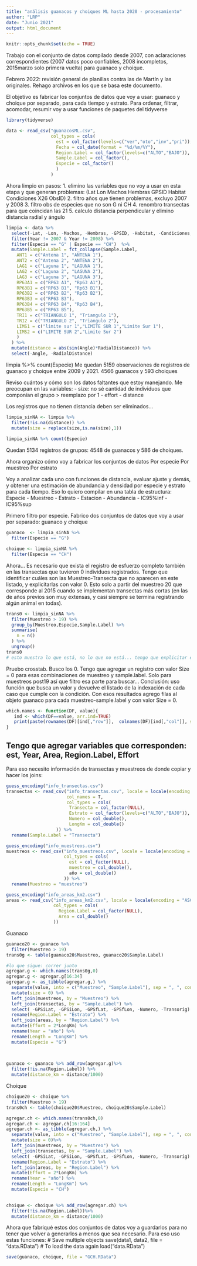 ```yaml
---
title: "análisis guanacos y choiques ML hasta 2020 - procesamiento"
author: "LRP"
date: "Junio 2021"
output: html_document
---
```


```r
knitr::opts_chunk$set(echo = TRUE)
```


Trabajo con el conjunto de datos compilado desde 2007, con aclaraciones correspondientes (2007 datos poco confiables, 2008 incompletos, 2015marzo solo primera vuelta) para guanaco y choique. 

Febrero 2022: revisión general de planillas contra las de Martín y las originales.
Rehago archivos en los que se basa este documento.

El objetivo es fabricar los conjuntos de datos que voy a usar:
guanaco y choique por separado, para cada tiempo y estrato.
Para ordenar, filtrar, acomodar, resumir voy a usar funciones de paquetes del tidyverse

```r
library(tidyverse)
```

```r
data <- read_csv("guanacosML.csv",
                 col_types = cols(
                   est = col_factor(levels=c("ver","oto","inv","pri")),
                   Fecha = col_date(format = "%d/%m/%Y"),
                   Region.Label = col_factor(levels=c("ALTO","BAJO")),
                   Sample.Label = col_factor(),
                   Especie = col_factor()
                   )
                 )
```

Ahora limpio en pasos:
1. elimino las variables que no voy a usar en esta etapa y que generan problemas:
(Lat Lon Machos Hembras GPSID Habitat Condiciones X26 ObsID)
2. filtro años que tienen problemas, excluyo 2007 y 2008 
3. filtro obs de especies que no son G ni CH
4. renombro transectas para que coincidan las 21
5. calculo distancia perpendicular y elimino distancia radial y ángulo

```r
limpia <- data %>% 
  select(-Lat, -Lon, -Machos, -Hembras, -GPSID, -Habitat, -Condiciones, -...26,-...27, -ObsID) %>% 
  filter(Year != 2007 & Year != 2008) %>%
  filter(Especie == "G" | Especie == "CH")  %>% 
  mutate(Sample.Label = fct_collapse(Sample.Label,
    ANT1 = c("Antena 1", "ANTENA 1"),
    ANT2 = c("Antena 2", "ANTENA 2"),
    LAG1 = c("Laguna 1", "LAGUNA 1"),
    LAG2 = c("Laguna 2", "LAGUNA 2"),
    LAG3 = c("Laguna 3", "LAGUNA 3"),
    RP63A1 = c("RP63 A1", "Rp63 A1"),
    RP63B1 = c("RP63 B1", "Rp63 B1"),
    RP63B2 = c("RP63 B2", "Rp63 B2"),
    RP63B3 = c("RP63 B3"),
    RP63B4 = c("RP63 B4", "Rp63 B4"),
    RP63B5 = c("RP63 B5"),
    TRI1 = c("TRIANGULO 1", "Triangulo 1"),
    TRI2 = c("TRIANGULO 2", "Triangulo 2"),
    LIMS1 = c("limite sur 1","LIMITE SUR 1","Limite Sur 1"),
    LIMS2 = c("LIMITE SUR 2","Limite Sur 2")
    )
  ) %>% 
  mutate(distance = abs(sin(Angle)*RadialDistance)) %>% 
  select(-Angle, -RadialDistance)


```

limpia %>% count(Especie)
Me quedan 5159 observaciones de registros de guanaco y choique entre 2009 y 2021.
4566 guanacos y 593 choiques

Reviso cuántos y cómo son los datos faltantes que estoy manejando. Me preocupan en las variables:
- size: no sé cantidad de individuos que componían el grupo > reemplazo por 1
- effort
- distance

Los registros que no tienen distancia deben ser eliminados...

```r
limpia_sinNA <- limpia %>% 
  filter(!is.na(distance)) %>% 
  mutate(size = replace(size,is.na(size),1))
  
limpia_sinNA %>% count(Especie)

```
Quedan 5134 registros de grupos: 4548 de guanacos y 586 de choiques.

Ahora organizo cómo voy a fabricar los conjuntos de datos
Por especie
Por muestreo
Por estrato

Voy a analizar cada uno con funciones de distancia, evaluar ajuste y demás, y obtener una estimación de abundancia y densidad por especie y estrato para cada tiempo. Eso lo quiero compilar en una tabla de estructura:
Especie - Muestreo - Estrato - Estacion - Abundancia - IC95%inf - IC95%sup

Primero filtro por especie. Fabrico dos conjuntos de datos que voy a usar por separado: guanaco y choique

```r
guanaco  <- limpia_sinNA %>% 
  filter(Especie == "G")

choique <- limpia_sinNA %>% 
  filter(Especie == "CH")
```


Ahora... Es necesario que exista el registro de esfuerzo completo también en las transectas que tuvieron 0 individuos registrados. Tengo que identificar cuáles son las Muestreo-Transecta que no aparecen en este listado, y explicitarlas con valor 0. Esto solo a partir del muestreo 20 que corresponde al 2015 cuando se implementan transectas más cortas (en las de años previos son muy extensas, y casi siempre se termina registrando algún animal en todas).

```r

trans0 <- limpia_sinNA %>% 
  filter(Muestreo > 19) %>% 
  group_by(Muestreo,Especie,Sample.Label) %>% 
  summarise(
    n = n()
  ) %>% 
  ungroup()
trans0
# esto muestra lo que está, no lo que no está... tengo que explicitar esas combinaciones...

```
Pruebo crosstab. Busco los 0. Tengo que agregar un registro con valor Size = 0 para esas combinaciones de muestreo y sample.label. Solo para muestreos post19 así que filtro esa parte para buscar... Conclusión: uso función que busca un valor y devuelve el listado de la indexación de cada caso que cumple con la condición. Con esos resultados agrego filas al objeto guanaco para cada muestreo-sample.label y con valor Size = 0.


```r
which.names <- function(DF, value){
   ind <- which(DF==value, arr.ind=TRUE)
   print(paste(rownames(DF)[ind[,"row"]],  colnames(DF)[ind[,"col"]], sep=', '))
}
```

## Tengo que agregar variables que corresponden: est, Year, Area, Region.Label, Effort
Para eso necesito información de transectas y muestreos de donde copiar y hacer los joins:

```r
guess_encoding("info_transectas.csv")
transectas <- read_csv("info_transectas.csv", locale = locale(encoding = "windows-1252"),
                       col_names = T,
                       col_types = cols(
                        Transecta = col_factor(NULL),
                        Estrato = col_factor(levels=c("ALTO","BAJO")),
                        Numero = col_double(),
                        LongKm = col_double()
                   )) %>% 
  rename(Sample.Label = "Transecta")

guess_encoding("info_muestreos.csv")
muestreos <- read_csv("info_muestreos.csv", locale = locale(encoding = "ISO-8859-1"),
                      col_types = cols(
                        est = col_factor(NULL),
                        muestreo = col_double(),
                        año = col_double()
                      )) %>% 
  rename(Muestreo = "muestreo")

guess_encoding("info_areas_km2.csv")
areas <- read_csv("info_areas_km2.csv", locale = locale(encoding = "ASCII"),
                  col_types = cols(
                    Region.Label = col_factor(NULL),
                    Area = col_double()
                  ))
```



Guanaco
```r
guanaco20 <- guanaco %>% 
  filter(Muestreo > 19)
trans0g <- table(guanaco20$Muestreo, guanaco20$Sample.Label)

#lo que sigue: correr junto
agregar.g <- which.names(trans0g,0)
agregar.g <- agregar.g[16:34]
agregar.g <- as_tibble(agregar.g,) %>% 
  separate(value, into = c("Muestreo", "Sample.Label"), sep = ", ", convert = T) %>% 
  mutate(size = 0) %>% 
  left_join(muestreos, by = "Muestreo") %>% 
  left_join(transectas, by = "Sample.Label") %>% 
  select( -GPSiLat, -GPSiLon, -GPSfLat, -GPSfLon, -Numero, -Transorig) %>% 
  rename(Region.Label = "Estrato") %>% 
  left_join(areas, by = "Region.Label") %>% 
  mutate(Effort = 2*LongKm) %>% 
  rename(Year = "año") %>% 
  rename(Length = "LongKm") %>%
  mutate(Especie = "G")
  
  

guanaco <- guanaco %>% add_row(agregar.g)%>% 
  filter(!is.na(Region.Label)) %>% 
  mutate(distance_km = distance/1000)
```

Choique
```r
choique20 <- choique %>% 
  filter(Muestreo > 19)
trans0ch <- table(choique20$Muestreo, choique20$Sample.Label)

agregar.ch <- which.names(trans0ch,0)
agregar.ch <- agregar.ch[16:164]
agregar.ch <- as_tibble(agregar.ch,) %>% 
  separate(value, into = c("Muestreo", "Sample.Label"), sep = ", ", convert = T) %>% 
  mutate(size = 0)%>% 
  left_join(muestreos, by = "Muestreo") %>% 
  left_join(transectas, by = "Sample.Label") %>% 
  select( -GPSiLat, -GPSiLon, -GPSfLat, -GPSfLon, -Numero, -Transorig) %>% 
  rename(Region.Label = "Estrato") %>% 
  left_join(areas, by = "Region.Label") %>% 
  mutate(Effort = 2*LongKm) %>% 
  rename(Year = "año") %>%
  rename(Length = "LongKm") %>% 
  mutate(Especie = "CH")
  

choique <- choique %>% add_row(agregar.ch) %>% 
  filter(!is.na(Region.Label))%>% 
  mutate(distance_km = distance/1000)

```

Ahora que fabriqué estos dos conjuntos de datos voy a guardarlos para no tener que volver a generarlos a menos que sea necesario. Para eso uso estas funciones:
# Save multiple objects
save(data1, data2, file = "data.RData")
# To load the data again
load("data.RData")

```r
save(guanaco, choique, file = "GCH.RData")
```

